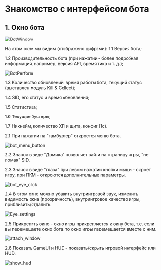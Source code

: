 # Знакомство с интерфейсом бота

## 1. Окно бота

![BotWindow](public/BotWindow.png)

На этом окне мы видим (отображено цифрами):
1.1 Версия бота;

1.2 Производительность бота (при нажатии - более подробная информация, например, версия API, время тика и т. д.);

![BotPerform](public/bot_perfom.png)

1.3 Количество обновлений, время работы бота, текущий статус (выставлен модуль Kill & Collect);

1.4 SID, его статус и время обновления;

1.5 Статистика;

1.6 Текущие бустеры;

1.7 Никнейм, количество ХП и щита, конфиг (1c).


2.1 При нажатии на "гамбургер" откроется меню бота.

![bot_menu_button](public/bot_menu_button.png)

2.2 Значок в виде "Домика" позволяет зайти на страницу игры, "не ломая" SID.

2.3 Значок в виде "глаза" при левом нажатии кнопки мыши - скроет игру, при ПКМ - откроются дополнительные параметры.

![bot_eye_click](public/bot_eye_click.png)

2.4 В этом окне можно убавить внутриигровой звук, изменить видимость окна (прозрачность), внутриигровое качество игры, приблизить/отдалить.

![Eye_settings](public/Eye_settings.gif)

2.5 Прикрепить окно - окно игры прикрепляется к окну бота, т.е. если вы перемещаете окно бота, то окно игры перемещается вместе с ним.

![attach_window](public/Attach_window.gif)

2.6 Показать GameUI и HUD - показать/скрыть игровой интерфейс или HUD.

![show_hud](public/Show_hud.gif)